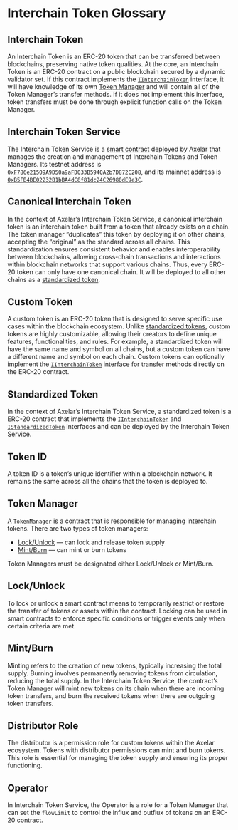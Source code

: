 # Interchain Token Glossary

## Interchain Token

An Interchain Token is an ERC-20 token that can be transferred between blockchains, preserving native token qualities. At the core, an Interchain Token is an ERC-20 contract on a public blockchain secured by a dynamic validator set. If this contract implements the [`IInterchainToken`](https://github.com/axelarnetwork/interchain-token-service/blob/main/contracts/interfaces/IInterchainToken.sol) interface, it will have knowledge of its own [Token Manager](/dev/send-tokens/glossary#token-manager) and will contain all of the Token Manager’s transfer methods. If it does not implement this interface, token transfers must be done through explicit function calls on the Token Manager.

## Interchain Token Service

The Interchain Token Service is a [smart contract](https://github.com/axelarnetwork/interchain-token-service/blob/main/contracts/InterchainTokenService.sol) deployed by Axelar that manages the creation and management of Interchain Tokens and Token Managers. Its testnet address is [`0xF786e21509A9D50a9aFD033B5940A2b7D872C208`](https://goerli.etherscan.io/address/0xF786e21509A9D50a9aFD033B5940A2b7D872C208), and its mainnet address is [`0xB5FB4BE02232B1bBA4dC8f81dc24C26980dE9e3C`](https://etherscan.io/address/0xB5FB4BE02232B1bBA4dC8f81dc24C26980dE9e3C).

## Canonical Interchain Token

In the context of Axelar’s Interchain Token Service, a canonical interchain token is an interchain token built from a token that already exists on a chain. The token manager “duplicates” this token by deploying it on other chains, accepting the “original” as the standard across all chains. This standardization ensures consistent behavior and enables interoperability between blockchains, allowing cross-chain transactions and interactions within blockchain networks that support various chains. Thus, every ERC-20 token can only have one canonical chain. It will be deployed to all other chains as a [standardized token](/dev/send-tokens/glossary#standardized-token).

## Custom Token

A custom token is an ERC-20 token that is designed to serve specific use cases within the blockchain ecosystem. Unlike [standardized tokens](/dev/send-tokens/glossary#standardized-token), custom tokens are highly customizable, allowing their creators to define unique features, functionalities, and rules. For example, a standardized token will have the same name and symbol on all chains, but a custom token can have a different name and symbol on each chain. Custom tokens can optionally implement the [`IInterchainToken`](https://github.com/axelarnetwork/interchain-token-service/blob/main/contracts/interfaces/IInterchainToken.sol) interface for transfer methods directly on the ERC-20 contract.

## Standardized Token

In the context of Axelar’s Interchain Token Service, a standardized token is a ERC-20 contract that implements the [`IInterchainToken`](https://github.com/axelarnetwork/interchain-token-service/blob/8d66c0b4d42fa7c3918ee9e2ccb9d80b7a4e3b1b/contracts/interfaces/IInterchainToken.sol) and [`IStandardizedToken`](https://github.com/axelarnetwork/interchain-token-service/blob/8d66c0b4d42fa7c3918ee9e2ccb9d80b7a4e3b1b/contracts/interfaces/IStandardizedToken.sol) interfaces and can be deployed by the Interchain Token Service.

## Token ID

A token ID is a token’s unique identifier within a blockchain network. It remains the same across all the chains that the token is deployed to.

## Token Manager

A [`TokenManager`](https://github.com/axelarnetwork/interchain-token-service/blob/main/contracts/token-manager/TokenManager.sol) is a contract that is responsible for managing interchain tokens. There are two types of token managers:

- [Lock/Unlock](/dev/send-tokens/glossary#lockunlock) — can lock and release token supply
- [Mint/Burn](/dev/send-tokens/glossary#mintburn) — can mint or burn tokens

Token Managers must be designated either Lock/Unlock or Mint/Burn.

## Lock/Unlock

To lock or unlock a smart contract means to temporarily restrict or restore the transfer of tokens or assets within the contract.  Locking can be used in smart contracts to enforce specific conditions or trigger events only when certain criteria are met.

## Mint/Burn

Minting refers to the creation of new tokens, typically increasing the total supply. Burning involves permanently removing tokens from circulation, reducing the total supply. In the Interchain Token Service, the contract’s Token Manager will mint new tokens on its chain when there are incoming token transfers, and burn the received tokens when there are outgoing token transfers.

## Distributor Role

The distributor is a permission role for custom tokens within the Axelar ecosystem. Tokens with distributor permissions can mint and burn tokens. This role is essential for managing the token supply and ensuring its proper functioning.

## Operator

In Interchain Token Service, the Operator is a role for a Token Manager that can set the `flowLimit` to control the influx and outflux of tokens on an ERC-20 contract.